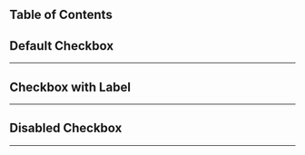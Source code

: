 
## Table of Contents

## Default Checkbox

---

<CodeSnippets styles="mt-4" content={defaultCheckbox} lang="javascript" url="/examples/components/checkbox/default-checkbox" height="200px">
</CodeSnippets>

## Checkbox with Label

---

<CodeSnippets styles="mt-4" content={checkboxWithLabel} lang="javascript" url="/examples/components/checkbox/checkbox-with-label" height="200px">
</CodeSnippets>

## Disabled Checkbox

---

<CodeSnippets styles="mt-4" content={disabledCheckbox} lang="javascript" url="/examples/components/checkbox/disabled-checkbox" height="200px">
</CodeSnippets>

<ComingSoon/>




